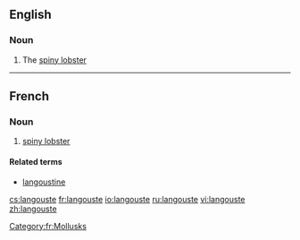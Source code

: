 ==English==

===Noun===
{{en-noun}}

# The [[spiny lobster]]

----
==French==

===Noun===
{{fr-noun|f}}

# [[spiny lobster]]

====Related terms====
*[[langoustine]]
[[Category:fr:Mollusks]]

[[cs:langouste]]
[[fr:langouste]]
[[io:langouste]]
[[ru:langouste]]
[[vi:langouste]]
[[zh:langouste]]